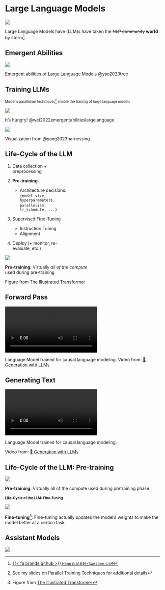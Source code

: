 # Large Language Models {.smaller background-color="white"}

<!-- ::: {layout="[ 30, 70 ]" layout-valign="center"} -->
::: {.flex-container style="flex-flow: column;"}

::: {#fig-llms}

![](https://github.com/Hannibal046/Awesome-LLM/raw/main/resources/image8.gif)

Large Language Models have (LLM)s have taken the ~~NLP community~~ **world** by storm[^llm-animation].  

:::


[^llm-animation]: [{{< fa brands github >}} `Hannibal046/Awesome-LLM`](https://github.com/Hannibal046/Awesome-LLM)

:::

## Emergent Abilities {background-color="#FBFBFD"}

::: {#fig-emergent-abilities}

![](https://github.com/saforem2/llm-lunch-talk/blob/main/docs/assets/emergent-abilities.gif?raw=true)

[Emergent abilities of Large Language Models](https://arxiv.org/abs/2206.07682) @yao2023tree

:::

<!-- <img src="https://github.com/saforem2/llm-lunch-talk/blob/main/docs/assets/emergent-abilities.gif?raw=true" max-height="650px" /> -->

## Training LLMs {background-color="white"}

<!-- [Modern parallelism techniques[^parallelism-slides] enable the training of large language models]{style="font-size: 0.8em;"} -->

[Modern parallelism techniques[^parallelism-slides] enable the training of large language models]{.dim-text style="font-size: 0.8em;"}

<!-- ::: {layout="[ 40, 50 ]" style="align-items: flex-end;"} -->
::: {.flex-container style="align-items: flex-end;"}

::: {#fig-it-hungers}

![](https://github.com/saforem2/llm-lunch-talk/blob/main/docs/assets/it_hungers.jpeg?raw=true)

It's hungry! @wei2022emergentabilitieslargelanguage
:::

<!-- [It's hungry!](https://arxiv.org/abs/2206.07682) -->

::: {#fig-evolution}

![](https://github.com/Mooler0410/LLMsPracticalGuide/raw/main/imgs/survey-gif-test.gif)

Visualization from @yang2023harnessing

:::

[^parallelism-slides]: See my slides on [Parallel Training Techniques](https://saforem2.github.io/parallel-training-slides) for additional details

:::


<!-- ## Recent Work (2017 -- Now) {.scrollable style="max-height: 95%; height: 100%; font-size: 0.75em;"} -->
<!---->
<!-- ::: {style="font-size: 0.9em;"} -->
<!---->
<!-- |    Date | Paper                                                                                                                                                                                                              | keywords             | Institute          | Publication                                                                                                                                                                                                                                             | -->
<!-- | ------: | :----------------------------------------------------------------------------------------------------------------------------------------------------------------------------------------------------------------- | :------------------- | :----------------- | :------------------------------------------------------------------------------------------------------------------------------------------------------------------------------------------------------------------------------------------------------ | -->
<!-- | 06/2017 | [Attention Is All You Need](https://arxiv.org/pdf/1706.03762.pdf)                                                                                                                                                  | Transformers         | Google             | NeurIPS<br>  ![Dynamic JSON Badge](https://img.shields.io/badge/dynamic/json?url=https%3A%2F%2Fapi.semanticscholar.org%2Fgraph%2Fv1%2Fpaper%2F204e3073870fae3d05bcbc2f6a8e263d9b72e776%3Ffields%3DcitationCount&query=%24.citationCount&label=citation) | -->
<!-- | 06/2018 | [Improving Language Understanding by Generative Pre-Training](https://www.cs.ubc.ca/~amuham01/LING530/papers/radford2018improving.pdf)                                                                             | GPT 1.0              | OpenAI             | ![Dynamic JSON Badge](https://img.shields.io/badge/dynamic/json?url=https%3A%2F%2Fapi.semanticscholar.org%2Fgraph%2Fv1%2Fpaper%2Fcd18800a0fe0b668a1cc19f2ec95b5003d0a5035%3Ffields%3DcitationCount&query=%24.citationCount&label=citation)              | -->
<!-- | 10/2018 | [BERT: Pre-training of Deep Bidirectional Transformers for Language Understanding](https://aclanthology.org/N19-1423.pdf)                                                                                          | BERT                 | Google             | NAACL <br>![Dynamic JSON Badge](https://img.shields.io/badge/dynamic/json?url=https%3A%2F%2Fapi.semanticscholar.org%2Fgraph%2Fv1%2Fpaper%2Fdf2b0e26d0599ce3e70df8a9da02e51594e0e992%3Ffields%3DcitationCount&query=%24.citationCount&label=citation)    | -->
<!-- | 02/2019 | [Language Models are Unsupervised Multitask Learners](https://d4mucfpksywv.cloudfront.net/better-language-models/language_models_are_unsupervised_multitask_learners.pdf)                                          | GPT 2.0              | OpenAI             | ![Dynamic JSON Badge](https://img.shields.io/badge/dynamic/json?url=https%3A%2F%2Fapi.semanticscholar.org%2Fgraph%2Fv1%2Fpaper%2F9405cc0d6169988371b2755e573cc28650d14dfe%3Ffields%3DcitationCount&query=%24.citationCount&label=citation)              | -->
<!-- | 09/2019 | [Megatron-LM: Training Multi-Billion Parameter Language Models Using Model Parallelism](https://arxiv.org/pdf/1909.08053.pdf)                                                                                      | Megatron-LM          | NVIDIA             | ![Dynamic JSON Badge](https://img.shields.io/badge/dynamic/json?url=https%3A%2F%2Fapi.semanticscholar.org%2Fgraph%2Fv1%2Fpaper%2F8323c591e119eb09b28b29fd6c7bc76bd889df7a%3Ffields%3DcitationCount&query=%24.citationCount&label=citation)              | -->
<!-- | 10/2019 | [Exploring the Limits of Transfer Learning with a Unified Text-to-Text Transformer](https://jmlr.org/papers/v21/20-074.html)                                                                                       | T5                   | Google             | JMLR<br>  ![Dynamic JSON Badge](https://img.shields.io/badge/dynamic/json?url=https%3A%2F%2Fapi.semanticscholar.org%2Fgraph%2Fv1%2Fpaper%2F3cfb319689f06bf04c2e28399361f414ca32c4b3%3Ffields%3DcitationCount&query=%24.citationCount&label=citation)    | -->
<!-- | 10/2019 | [ZeRO: Memory Optimizations Toward Training Trillion Parameter Models](https://arxiv.org/pdf/1910.02054.pdf)                                                                                                       | ZeRO                 | Microsoft          | SC<br> ![Dynamic JSON Badge](https://img.shields.io/badge/dynamic/json?url=https%3A%2F%2Fapi.semanticscholar.org%2Fgraph%2Fv1%2Fpaper%2F00c957711b12468cb38424caccdf5291bb354033%3Ffields%3DcitationCount&query=%24.citationCount&label=citation)       | -->
<!-- | 01/2020 | [Scaling Laws for Neural Language Models](https://arxiv.org/pdf/2001.08361.pdf)                                                                                                                                    | Scaling Law          | OpenAI             | ![Dynamic JSON Badge](https://img.shields.io/badge/dynamic/json?url=https%3A%2F%2Fapi.semanticscholar.org%2Fgraph%2Fv1%2Fpaper%2Fe6c561d02500b2596a230b341a8eb8b921ca5bf2%3Ffields%3DcitationCount&query=%24.citationCount&label=citation)              | -->
<!-- | 05/2020 | [Language models are few-shot learners](https://papers.nips.cc/paper/2020/file/1457c0d6bfcb4967418bfb8ac142f64a-Paper.pdf)                                                                                         | GPT 3.0              | OpenAI             | NeurIPS <br> ![Dynamic JSON Badge](https://img.shields.io/badge/dynamic/json?url=https%3A%2F%2Fapi.semanticscholar.org%2Fgraph%2Fv1%2Fpaper%2F6b85b63579a916f705a8e10a49bd8d849d91b1fc%3Ffields%3DcitationCount&query=%24.citationCount&label=citation) | -->
<!-- | 01/2021 | [Switch Transformers: Scaling to Trillion Parameter Models with Simple and Efficient Sparsity](https://arxiv.org/pdf/2101.03961.pdf)                                                                               | Switch Transformers  | Google             | JMLR<br> ![Dynamic JSON Badge](https://img.shields.io/badge/dynamic/json?url=https%3A%2F%2Fapi.semanticscholar.org%2Fgraph%2Fv1%2Fpaper%2Ffdacf2a732f55befdc410ea927091cad3b791f13%3Ffields%3DcitationCount&query=%24.citationCount&label=citation)     | -->
<!-- | 08/2021 | [Evaluating Large Language Models Trained on Code](https://arxiv.org/pdf/2107.03374.pdf)                                                                                                                           | Codex                | OpenAI             | ![Dynamic JSON Badge](https://img.shields.io/badge/dynamic/json?url=https%3A%2F%2Fapi.semanticscholar.org%2Fgraph%2Fv1%2Fpaper%2Facbdbf49f9bc3f151b93d9ca9a06009f4f6eb269%3Ffields%3DcitationCount&query=%24.citationCount&label=citation)              | -->
<!-- | 08/2021 | [On the Opportunities and Risks of Foundation Models](https://arxiv.org/pdf/2108.07258.pdf)                                                                                                                        | Foundation Models    | Stanford           | ![Dynamic JSON Badge](https://img.shields.io/badge/dynamic/json?url=https%3A%2F%2Fapi.semanticscholar.org%2Fgraph%2Fv1%2Fpaper%2F4f68e07c6c3173480053fd52391851d6f80d651b%3Ffields%3DcitationCount&query=%24.citationCount&label=citation)              | -->
<!-- | 09/2021 | [Finetuned Language Models are Zero-Shot Learners](https://openreview.net/forum?id=gEZrGCozdqR)                                                                                                                    | FLAN                 | Google             | ICLR <br>![Dynamic JSON Badge](https://img.shields.io/badge/dynamic/json?url=https%3A%2F%2Fapi.semanticscholar.org%2Fgraph%2Fv1%2Fpaper%2Fff0b2681d7b05e16c46dfb71d980cc2f605907cd%3Ffields%3DcitationCount&query=%24.citationCount&label=citation)     | -->
<!-- | 10/2021 | [Multitask Prompted Training Enables Zero-Shot Task Generalization](https://arxiv.org/abs/2110.08207)                                                                                                              | T0                   | HuggingFace et al. | ICLR <br>![Dynamic JSON Badge](https://img.shields.io/badge/dynamic/json?url=https%3A%2F%2Fapi.semanticscholar.org%2Fgraph%2Fv1%2Fpaper%2F17dd3555fd1ccf1141cf984347fa1b3fd6b009ca%3Ffields%3DcitationCount&query=%24.citationCount&label=citation)     | -->
<!-- | 12/2021 | [GLaM: Efficient Scaling of Language Models with Mixture-of-Experts](https://arxiv.org/pdf/2112.06905.pdf)                                                                                                         | GLaM                 | Google             | ICML<br> ![Dynamic JSON Badge](https://img.shields.io/badge/dynamic/json?url=https%3A%2F%2Fapi.semanticscholar.org%2Fgraph%2Fv1%2Fpaper%2F80d0116d77beeded0c23cf48946d9d10d4faee14%3Ffields%3DcitationCount&query=%24.citationCount&label=citation)     | -->
<!-- | 12/2021 | [WebGPT: Browser-assisted question-answering with human feedback](https://www.semanticscholar.org/paper/WebGPT%3A-Browser-assisted-question-answering-with-Nakano-Hilton/2f3efe44083af91cef562c1a3451eee2f8601d22) | WebGPT               | OpenAI             | ![Dynamic JSON Badge](https://img.shields.io/badge/dynamic/json?url=https%3A%2F%2Fapi.semanticscholar.org%2Fgraph%2Fv1%2Fpaper%2F2f3efe44083af91cef562c1a3451eee2f8601d22%3Ffields%3DcitationCount&query=%24.citationCount&label=citation)              | -->
<!-- | 12/2021 | [Improving language models by retrieving from trillions of tokens](https://www.deepmind.com/publications/improving-language-models-by-retrieving-from-trillions-of-tokens)                                         | Retro                | DeepMind           | ICML<br> ![Dynamic JSON Badge](https://img.shields.io/badge/dynamic/json?url=https%3A%2F%2Fapi.semanticscholar.org%2Fgraph%2Fv1%2Fpaper%2F002c256d30d6be4b23d365a8de8ae0e67e4c9641%3Ffields%3DcitationCount&query=%24.citationCount&label=citation)     | -->
<!-- | 12/2021 | [Scaling Language Models: Methods, Analysis &amp; Insights from Training Gopher](https://arxiv.org/pdf/2112.11446.pdf)                                                                                             | Gopher               | DeepMind           | ![Dynamic JSON Badge](https://img.shields.io/badge/dynamic/json?url=https%3A%2F%2Fapi.semanticscholar.org%2Fgraph%2Fv1%2Fpaper%2F68f141724814839d556a989646194be88641b143%3Ffields%3DcitationCount&query=%24.citationCount&label=citation)              | -->
<!-- | 01/2022 | [Chain-of-Thought Prompting Elicits Reasoning in Large Language Models](https://arxiv.org/pdf/2201.11903.pdf)                                                                                                      | COT                  | Google             | NeurIPS<br>![Dynamic JSON Badge](https://img.shields.io/badge/dynamic/json?url=https%3A%2F%2Fapi.semanticscholar.org%2Fgraph%2Fv1%2Fpaper%2F1b6e810ce0afd0dd093f789d2b2742d047e316d5%3Ffields%3DcitationCount&query=%24.citationCount&label=citation)   | -->
<!-- | 01/2022 | [LaMDA: Language Models for Dialog Applications](https://arxiv.org/pdf/2201.08239.pdf)                                                                                                                             | LaMDA                | Google             | ![Dynamic JSON Badge](https://img.shields.io/badge/dynamic/json?url=https%3A%2F%2Fapi.semanticscholar.org%2Fgraph%2Fv1%2Fpaper%2Fb3848d32f7294ec708627897833c4097eb4d8778%3Ffields%3DcitationCount&query=%24.citationCount&label=citation)              | -->
<!-- | 01/2022 | [Solving Quantitative Reasoning Problems with Language Models](https://arxiv.org/abs/2206.14858)                                                                                                                   | Minerva              | Google             | NeurIPS<br> ![Dynamic JSON Badge](https://img.shields.io/badge/dynamic/json?url=https%3A%2F%2Fapi.semanticscholar.org%2Fgraph%2Fv1%2Fpaper%2Fab0e3d3e4d42369de5933a3b4c237780b41c0d77%3Ffields%3DcitationCount&query=%24.citationCount&label=citation)  | -->
<!-- | 01/2022 | [Using DeepSpeed and Megatron to Train Megatron-Turing NLG 530B, A Large-Scale Generative Language Model](https://arxiv.org/pdf/2201.11990.pdf)                                                                    | Megatron-Turing NLG  | Microsoft&NVIDIA   | ![Dynamic JSON Badge](https://img.shields.io/badge/dynamic/json?url=https%3A%2F%2Fapi.semanticscholar.org%2Fgraph%2Fv1%2Fpaper%2F7cbc2a7843411a1768ab762930707af0a3c33a19%3Ffields%3DcitationCount&query=%24.citationCount&label=citation)              | -->
<!-- | 03/2022 | [Training language models to follow instructions with human feedback](https://arxiv.org/pdf/2203.02155.pdf)                                                                                                        | InstructGPT          | OpenAI             | ![Dynamic JSON Badge](https://img.shields.io/badge/dynamic/json?url=https%3A%2F%2Fapi.semanticscholar.org%2Fgraph%2Fv1%2Fpaper%2Fd766bffc357127e0dc86dd69561d5aeb520d6f4c%3Ffields%3DcitationCount&query=%24.citationCount&label=citation)              | -->
<!-- | 04/2022 | [PaLM: Scaling Language Modeling with Pathways](https://arxiv.org/pdf/2204.02311.pdf)                                                                                                                              | PaLM                 | Google             | ![Dynamic JSON Badge](https://img.shields.io/badge/dynamic/json?url=https%3A%2F%2Fapi.semanticscholar.org%2Fgraph%2Fv1%2Fpaper%2F094ff971d6a8b8ff870946c9b3ce5aa173617bfb%3Ffields%3DcitationCount&query=%24.citationCount&label=citation)              | -->
<!-- | 04/2022 | [An empirical analysis of compute-optimal large language model training](https://www.deepmind.com/publications/an-empirical-analysis-of-compute-optimal-large-language-model-training)                             | Chinchilla           | DeepMind           | NeurIPS<br> ![Dynamic JSON Badge](https://img.shields.io/badge/dynamic/json?url=https%3A%2F%2Fapi.semanticscholar.org%2Fgraph%2Fv1%2Fpaper%2Fbb0656031cb17adf6bac5fd0fe8d53dd9c291508%3Ffields%3DcitationCount&query=%24.citationCount&label=citation)  | -->
<!-- | 05/2022 | [OPT: Open Pre-trained Transformer Language Models](https://arxiv.org/pdf/2205.01068.pdf)                                                                                                                          | OPT                  | Meta               | ![Dynamic JSON Badge](https://img.shields.io/badge/dynamic/json?url=https%3A%2F%2Fapi.semanticscholar.org%2Fgraph%2Fv1%2Fpaper%2F13a0d8bb38f739990c8cd65a44061c6534f17221%3Ffields%3DcitationCount&query=%24.citationCount&label=citation)              | -->
<!-- | 05/2022 | [Unifying Language Learning Paradigms](https://arxiv.org/abs/2205.05131v1)                                                                                                                                         | UL2                  | Google             | ![Dynamic JSON Badge](https://img.shields.io/badge/dynamic/json?url=https%3A%2F%2Fapi.semanticscholar.org%2Fgraph%2Fv1%2Fpaper%2Ff40aeae3e522ada1f6a9f326841b01ef5c8657b6%3Ffields%3DcitationCount&query=%24.citationCount&label=citation)              | -->
<!-- | 06/2022 | [Emergent Abilities of Large Language Models](https://openreview.net/pdf?id=yzkSU5zdwD)                                                                                                                            | Emergent Abilities   | Google             | TMLR<br>![Dynamic JSON Badge](https://img.shields.io/badge/dynamic/json?url=https%3A%2F%2Fapi.semanticscholar.org%2Fgraph%2Fv1%2Fpaper%2Fdac3a172b504f4e33c029655e9befb3386e5f63a%3Ffields%3DcitationCount&query=%24.citationCount&label=citation)      | -->
<!-- | 06/2022 | [Beyond the Imitation Game: Quantifying and extrapolating the capabilities of language models](https://github.com/google/BIG-bench)                                                                                | BIG-bench            | Google             | ![Dynamic JSON Badge](https://img.shields.io/badge/dynamic/json?url=https%3A%2F%2Fapi.semanticscholar.org%2Fgraph%2Fv1%2Fpaper%2F34503c0b6a615124eaf82cb0e4a1dab2866e8980%3Ffields%3DcitationCount&query=%24.citationCount&label=citation)              | -->
<!-- | 06/2022 | [Language Models are General-Purpose Interfaces](https://arxiv.org/pdf/2206.06336.pdf)                                                                                                                             | METALM               | Microsoft          | ![Dynamic JSON Badge](https://img.shields.io/badge/dynamic/json?url=https%3A%2F%2Fapi.semanticscholar.org%2Fgraph%2Fv1%2Fpaper%2Fa8fd9c1625011741f74401ff9bdc1c584e25c86d%3Ffields%3DcitationCount&query=%24.citationCount&label=citation)              | -->
<!-- | 09/2022 | [Improving alignment of dialogue agents via targeted human judgements](https://arxiv.org/pdf/2209.14375.pdf)                                                                                                       | Sparrow              | DeepMind           | ![Dynamic JSON Badge](https://img.shields.io/badge/dynamic/json?url=https%3A%2F%2Fapi.semanticscholar.org%2Fgraph%2Fv1%2Fpaper%2F74eae12620bd1c1393e268bddcb6f129a5025166%3Ffields%3DcitationCount&query=%24.citationCount&label=citation)              | -->
<!-- | 10/2022 | [Scaling Instruction-Finetuned Language Models](https://arxiv.org/pdf/2210.11416.pdf)                                                                                                                              | Flan-T5/PaLM         | Google             | ![Dynamic JSON Badge](https://img.shields.io/badge/dynamic/json?url=https%3A%2F%2Fapi.semanticscholar.org%2Fgraph%2Fv1%2Fpaper%2F5484d228bfc50efbac6e86677bc2ec2ee4ede1a6%3Ffields%3DcitationCount&query=%24.citationCount&label=citation)              | -->
<!-- | 10/2022 | [GLM-130B: An Open Bilingual Pre-trained Model](https://arxiv.org/pdf/2210.02414.pdf)                                                                                                                              | GLM-130B             | Tsinghua           | ICLR<br> ![Dynamic JSON Badge](https://img.shields.io/badge/dynamic/json?url=https%3A%2F%2Fapi.semanticscholar.org%2Fgraph%2Fv1%2Fpaper%2F1d26c947406173145a4665dd7ab255e03494ea28%3Ffields%3DcitationCount&query=%24.citationCount&label=citation)     | -->
<!-- | 11/2022 | [Holistic Evaluation of Language Models](https://arxiv.org/pdf/2211.09110.pdf)                                                                                                                                     | HELM                 | Stanford           | ![Dynamic JSON Badge](https://img.shields.io/badge/dynamic/json?url=https%3A%2F%2Fapi.semanticscholar.org%2Fgraph%2Fv1%2Fpaper%2F5032c0946ee96ff11a292762f23e6377a6cf2731%3Ffields%3DcitationCount&query=%24.citationCount&label=citation)              | -->
<!-- | 11/2022 | [BLOOM: A 176B-Parameter Open-Access Multilingual Language Model](https://arxiv.org/pdf/2211.05100.pdf)                                                                                                            | BLOOM                | BigScience         | ![Dynamic JSON Badge](https://img.shields.io/badge/dynamic/json?url=https%3A%2F%2Fapi.semanticscholar.org%2Fgraph%2Fv1%2Fpaper%2F964bd39b546f0f6625ff3b9ef1083f797807ef2e%3Ffields%3DcitationCount&query=%24.citationCount&label=citation)              | -->
<!-- | 11/2022 | [Galactica: A Large Language Model for Science](https://arxiv.org/pdf/2211.09085.pdf)                                                                                                                              | Galactica            | Meta               | ![Dynamic JSON Badge](https://img.shields.io/badge/dynamic/json?url=https%3A%2F%2Fapi.semanticscholar.org%2Fgraph%2Fv1%2Fpaper%2F7d645a3fd276918374fd9483fd675c28e46506d1%3Ffields%3DcitationCount&query=%24.citationCount&label=citation)              | -->
<!-- | 12/2022 | [OPT-IML: Scaling Language Model Instruction Meta Learning through the Lens of Generalization](https://arxiv.org/pdf/2212.12017)                                                                                   | OPT-IML              | Meta               | ![Dynamic JSON Badge](https://img.shields.io/badge/dynamic/json?url=https%3A%2F%2Fapi.semanticscholar.org%2Fgraph%2Fv1%2Fpaper%2Fe965e93e76a9e6c4e4863d145b5c007b540d575d%3Ffields%3DcitationCount&query=%24.citationCount&label=citation)              | -->
<!-- | 01/2023 | [The Flan Collection: Designing Data and Methods for Effective Instruction Tuning](https://arxiv.org/pdf/2301.13688.pdf)                                                                                           | Flan 2022 Collection | Google             | ![Dynamic JSON Badge](https://img.shields.io/badge/dynamic/json?url=https%3A%2F%2Fapi.semanticscholar.org%2Fgraph%2Fv1%2Fpaper%2Ff2b0017ddd77fa38760a18145e63553105a1a236%3Ffields%3DcitationCount&query=%24.citationCount&label=citation)              | -->
<!-- | 02/2023 | [LLaMA: Open and Efficient Foundation Language Models](https://research.facebook.com/publications/llama-open-and-efficient-foundation-language-models/)                                                            | LLaMA                | Meta               | ![Dynamic JSON Badge](https://img.shields.io/badge/dynamic/json?url=https%3A%2F%2Fapi.semanticscholar.org%2Fgraph%2Fv1%2Fpaper%2F57e849d0de13ed5f91d086936296721d4ff75a75%3Ffields%3DcitationCount&query=%24.citationCount&label=citation)              | -->
<!-- | 02/2023 | [Language Is Not All You Need: Aligning Perception with Language Models](https://arxiv.org/abs/2302.14045)                                                                                                         | Kosmos-1             | Microsoft          | ![Dynamic JSON Badge](https://img.shields.io/badge/dynamic/json?url=https%3A%2F%2Fapi.semanticscholar.org%2Fgraph%2Fv1%2Fpaper%2Ffbfef4723d8c8467d7bd523e1d0b703cce0e0f9c%3Ffields%3DcitationCount&query=%24.citationCount&label=citation)              | -->
<!-- | 03/2023 | [PaLM-E: An Embodied Multimodal Language Model](https://palm-e.github.io)                                                                                                                                          | PaLM-E               | Google             | ![Dynamic JSON Badge](https://img.shields.io/badge/dynamic/json?url=https%3A%2F%2Fapi.semanticscholar.org%2Fgraph%2Fv1%2Fpaper%2F38fe8f324d2162e63a967a9ac6648974fc4c66f3%3Ffields%3DcitationCount&query=%24.citationCount&label=citation)              | -->
<!-- | 03/2023 | [GPT-4 Technical Report](https://openai.com/research/gpt-4)                                                                                                                                                        | GPT 4                | OpenAI             | ![Dynamic JSON Badge](https://img.shields.io/badge/dynamic/json?url=https%3A%2F%2Fapi.semanticscholar.org%2Fgraph%2Fv1%2Fpaper%2F8ca62fdf4c276ea3052dc96dcfd8ee96ca425a48%3Ffields%3DcitationCount&query=%24.citationCount&label=citation)              | -->
<!-- | 04/2023 | [Pythia: A Suite for Analyzing Large Language Models Across Training and Scaling](https://arxiv.org/abs/2304.01373)                                                                                                | Pythia               | EleutherAI et al.  | ICML<br>![Dynamic JSON Badge](https://img.shields.io/badge/dynamic/json?url=https%3A%2F%2Fapi.semanticscholar.org%2Fgraph%2Fv1%2Fpaper%2Fbe55e8ec4213868db08f2c3168ae666001bea4b8%3Ffields%3DcitationCount&query=%24.citationCount&label=citation)      | -->
<!-- | 05/2023 | [Principle-Driven Self-Alignment of Language Models from Scratch with Minimal Human Supervision](https://arxiv.org/abs/2305.03047)                                                                                 | Dromedary            | CMU et al.         | ![Dynamic JSON Badge](https://img.shields.io/badge/dynamic/json?url=https%3A%2F%2Fapi.semanticscholar.org%2Fgraph%2Fv1%2Fpaper%2Fe01515c6138bc525f7aec30fc85f2adf028d4156%3Ffields%3DcitationCount&query=%24.citationCount&label=citation)              | -->
<!-- | 05/2023 | [PaLM 2 Technical Report](https://ai.google/static/documents/palm2techreport.pdf)                                                                                                                                  | PaLM 2               | Google             | ![Dynamic JSON Badge](https://img.shields.io/badge/dynamic/json?url=https%3A%2F%2Fapi.semanticscholar.org%2Fgraph%2Fv1%2Fpaper%2Feccee350691708972370b7a12c2a78ad3bddd159%3Ffields%3DcitationCount&query=%24.citationCount&label=citation)              | -->
<!-- | 05/2023 | [RWKV: Reinventing RNNs for the Transformer Era](https://arxiv.org/abs/2305.13048)                                                                                                                                 | RWKV                 | Bo Peng            | ![Dynamic JSON Badge](https://img.shields.io/badge/dynamic/json?url=https%3A%2F%2Fapi.semanticscholar.org%2Fgraph%2Fv1%2Fpaper%2F026b3396a63ed5772329708b7580d633bb86bec9%3Ffields%3DcitationCount&query=%24.citationCount&label=citation)              | -->
<!-- | 05/2023 | [Direct Preference Optimization: Your Language Model is Secretly a Reward Model](https://arxiv.org/pdf/2305.18290.pdf)                                                                                             | DPO                  | Stanford           | ![Dynamic JSON Badge](https://img.shields.io/badge/dynamic/json?url=https%3A%2F%2Fapi.semanticscholar.org%2Fgraph%2Fv1%2Fpaper%2F0d1c76d45afa012ded7ab741194baf142117c495%3Ffields%3DcitationCount&query=%24.citationCount&label=citation)              | -->
<!-- | 07/2023 | [Llama 2: Open Foundation and Fine-Tuned Chat Models](https://arxiv.org/pdf/2307.09288.pdf)                                                                                                                        | LLaMA 2              | Meta               | ![Dynamic JSON Badge](https://img.shields.io/badge/dynamic/json?url=https%3A%2F%2Fapi.semanticscholar.org%2Fgraph%2Fv1%2Fpaper%2F104b0bb1da562d53cbda87aec79ef6a2827d191a%3Ffields%3DcitationCount&query=%24.citationCount&label=citation)              | -->
<!---->
<!-- : Papers, 2017--* {.striped .hover tbl-colwidths="[5,80,15,5,5]"} -->
<!---->
<!-- ::: -->
<!---->
<!-- ::: footer -->
<!---->
<!-- 1. [{{< fa brands github >}} Hannibal046/Awesome-LLM](https://github.com/Hannibal046/Awesome-LLM/blob/main/README.md) [[![Awesome](https://awesome.re/badge.svg)](https://awesome.re)]{.inline-image} -->
<!---->
<!-- ::: -->

## Life-Cycle of the LLM {auto-animate=true background-color="white" style="max-width: 100%;"}

::: {.flex-container style="align-items: flex-end;"}

::: {.col1 style="width: 40%;"}
1. Data collection + preprocessing

2. **Pre-training**
    - Architecture decisions:  
      `{model_size, hyperparameters,`  
      `parallelism, lr_schedule, ...}`

3. Supervised Fine-Tuning
    - Instruction Tuning
    - Alignment

4. Deploy (+ monitor, re-evaluate, etc.)
:::

::: {#fig-pretrain-two .col2 style="width: 55%;"}
![](https://jalammar.github.io/images/gpt3/03-gpt3-training-step-back-prop.gif)

**Pre-training**: Virtually _all of the compute_ used during pre-training
:::

:::

::: aside
Figure from [The Illustrated Transformer](http://jalammar.github.io/illustrated-transformer/)
:::

## Forward Pass {background-color="white"}

::: {#fig-forward-pass style="width: 100%;"}
![](https://huggingface.co/datasets/huggingface/documentation-images/resolve/main/blog/assisted-generation/gif_1_1080p.mov)

Language Model trained for causal language modeling. Video from: [🤗 Generation with LLMs](https://huggingface.co/docs/transformers/main/en/llm_tutorial)
:::

## Generating Text {background-color="white"}

::: {#fig-generating-text style="width: 100%;"}

![](https://huggingface.co/datasets/huggingface/documentation-images/resolve/main/blog/assisted-generation/gif_2_1080p.mov)

Language Model trained for causal language modeling.  
:::

::: aside
Video from: [🤗 Generation with LLMs](https://huggingface.co/docs/transformers/main/en/llm_tutorial)
:::

## Life-Cycle of the LLM: Pre-training {auto-animate=true background-color="white"}

![](https://jalammar.github.io/images/gpt3/03-gpt3-training-step-back-prop.gif)

**Pre-training**: Virtually all of the compute used during pretraining phase

## Life-Cycle of the LLM: Fine-Tuning {auto-animate=true background-color="white" style="font-size: 0.8em;"}

::: {#fig-pretrain-two}

![](https://jalammar.github.io/images/gpt3/10-gpt3-fine-tuning.gif)

**Fine-tuning**[^ill-transf1]: Fine-tuning actually updates the model's weights to make the model better at a certain task.
:::

[^ill-transf1]: Figure from [The Illustrated Transformer](http://jalammar.github.io/illustrated-transformer/)


## Assistant Models {.centeredslide background-color="#181D29"}

::: {#fig-assistant-models}

[![](https://github.com/saforem2/LLM-tutorial/blob/main/docs/assets/jailbreak.jpeg?raw=true)]{.preview-image style="text-align:center; margin-left:auto; margin-right: auto;"}

:::
